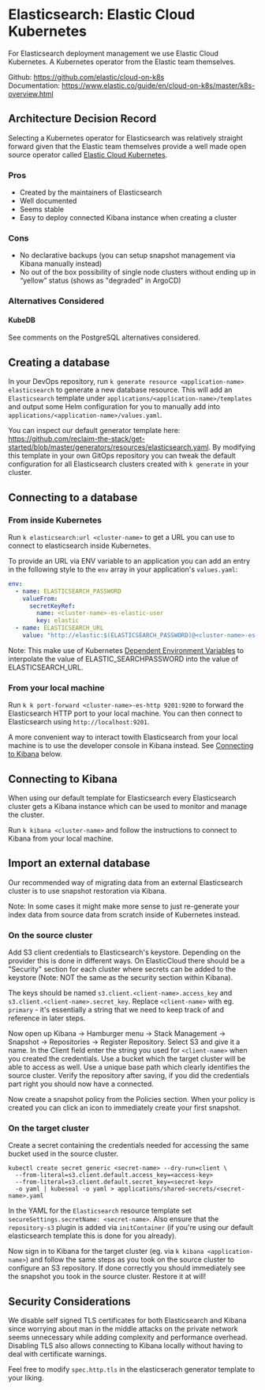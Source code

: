 # Elasticsearch: Elastic Cloud Kubernetes

For Elasticsearch deployment management we use Elastic Cloud Kubernetes. A Kubernetes operator from the Elastic team themselves.

Github: https://github.com/elastic/cloud-on-k8s<br />
Documentation: https://www.elastic.co/guide/en/cloud-on-k8s/master/k8s-overview.html

## Architecture Decision Record

Selecting a Kubernetes operator for Elasticsearch was relatively straight forward given that the Elastic team themselves provide a well made open source operator called [Elastic Cloud Kubernetes](https://www.elastic.co/elastic-cloud-kubernetes).

### Pros

- Created by the maintainers of Elasticsearch
- Well documented
- Seems stable
- Easy to deploy connected Kibana instance when creating a cluster

### Cons

- No declarative backups (you can setup snapshot management via Kibana manually instead)
- No out of the box possibility of single node clusters without ending up in “yellow” status (shows as "degraded" in ArgoCD)

### Alternatives Considered

#### KubeDB

See comments on the PostgreSQL alternatives considered.

## Creating a database

In your DevOps repository, run `k generate resource <application-name> elasticsearch` to generate a new database resource. This will add an `Elasticsearch` template under `applications/<application-name>/templates` and output some Helm configuration for you to manually add into `applications/<application-name>/values.yaml`.

You can inspect our default generator template here: https://github.com/reclaim-the-stack/get-started/blob/master/generators/resources/elasticsearch.yaml. By modifying this template in your own GitOps repository you can tweak the default configuration for all Elasticsearch clusters created with `k generate` in your cluster.

## Connecting to a database

### From inside Kubernetes

Run `k elasticsearch:url <cluster-name>` to get a URL you can use to connect to elasticsearch inside Kubernetes.

To provide an URL via ENV variable to an application you can add an entry in the following style to the `env` array in your application's `values.yaml`:

```yaml
env:
  - name: ELASTICSEARCH_PASSWORD
    valueFrom:
      secretKeyRef:
        name: <cluster-name>-es-elastic-user
        key: elastic
  - name: ELASTICSEARCH_URL
    value: "http://elastic:$(ELASTICSEARCH_PASSWORD)@<cluster-name>-es-http:9200" }
```

Note: This make use of Kubernetes [Dependent Environment Variables](https://kubernetes.io/docs/tasks/inject-data-application/define-interdependent-environment-variables/) to interpolate the value of ELASTIC_SEARCHPASSWORD into the value of ELASTICSEARCH_URL.

### From your local machine

Run `k k port-forward <cluster-name>-es-http 9201:9200` to forward the Elasticsearch HTTP port to your local machine. You can then connect to Elasticsearch using `http://localhost:9201`.

A more convenient way to interact towith Elasticsearch from your local machine is to use the developer console in Kibana instead. See [Connecting to Kibana](#connecting-to-kibana) below.

## Connecting to Kibana

When using our default template for Elasticsearch every Elasticsearch cluster gets a Kibana instance which can be used to monitor and manage the cluster.

Run `k kibana <cluster-name>` and follow the instructions to connect to Kibana from your local machine.

## Import an external database

Our recommended way of migrating data from an external Elasticsearch cluster is to use snapshot restoration via Kibana.

Note: In some cases it might make more sense to just re-generate your index data from source data from scratch inside of Kubernetes instead.

### On the source cluster

Add S3 client credentials to Elasticsearch's keystore. Depending on the provider this is done in different ways. On ElasticCloud there should be a "Security" section for each cluster where secrets can be added to the keystore (Note: NOT the same as the security section within Kibana).

The keys should be named `s3.client.<client-name>.access_key` and `s3.client.<client-name>.secret_key`. Replace `<client-name>` with eg. `primary` - it's essentially a string that we need to keep track of and reference in later steps.

Now open up Kibana -> Hamburger menu -> Stack Management -> Snapshot -> Repositories -> Register Repository. Select S3 and give it a name. In the Client field enter the string you used for `<client-name>` when you created the credentials. Use a bucket which the target cluster will be able to access as well. Use a unique base path which clearly identifies the source cluster. Verify the repository after saving, if you did the credentials part right you should now have a connected.

Now create a snapshot policy from the Policies section. When your policy is created you can click an icon to immediately create your first snapshot.

### On the target cluster

Create a secret containing the credentials needed for accessing the same bucket used in the source cluster.

```
kubectl create secret generic <secret-name> --dry-run=client \
  --from-literal=s3.client.default.access_key=<access-key>
  --from-literal=s3.client.default.secret_key=<secret-key>
  -o yaml | kubeseal -o yaml > applications/shared-secrets/<secret-name>.yaml
```

In the YAML for the `Elasticsearch` resource template set `secureSettings.secretName: <secret-name>`. Also ensure that the `repository-s3` plugin is added via `initContainer` (if you're using our default elasticsearch template this is done for you already).

Now sign in to Kibana for the target cluster (eg. via `k kibana <application-name>`) and follow the same steps as you took on the source cluster to configure an S3 repository. If done correctly you should immediately see the snapshot you took in the source cluster. Restore it at will!

## Security Considerations

We disable self signed TLS certificates for both Elasticsearch and Kibana since worrying about man in the middle attacks on the private network seems unnecessary while adding complexity and performance overhead. Disabling TLS also allows connecting to Kibana locally without having to deal with certificate warnings.

Feel free to modify `spec.http.tls` in the elasticserach generator template to your liking.
